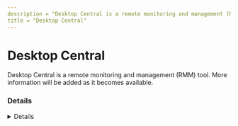 ```yaml
---
description = "Desktop Central is a remote monitoring and management (RMM) tool. More information will be added as it becomes available."
title = "Desktop Central"
---
```




# Desktop Central

Desktop Central is a remote monitoring and management (RMM) tool. More information will be added as it becomes available.

### Details
<Details author={""}
         category={""}
         created={""}
         website={""}
         lastModified={""}
         privileges={""}
         free={ "" }
         verification={""}
/>

#### Installation Paths
<Card code={ ["dcagentservice.exe"] }/>





### Forensic Artifacts




#### Network Artifacts
<EuiSpacer size="xl"/>
<NetworkArtifactsTable data={ [{"Description": "Known remote domains", "Domains": ["desktopcentral.manageengine.com"], "Ports": []}] }/>




### Detections
- Detects potential network activity of Desktop Central RMM tool
  - [Sigma Rule](https://github.com/magicsword-io/LOLRMM/blob/main/detections/sigma/desktop_central_network_sigma.yml)
- Detects potential processes activity of Desktop Central RMM tool
  - [Sigma Rule](https://github.com/magicsword-io/LOLRMM/blob/main/detections/sigma/desktop_central_processes_sigma.yml)



